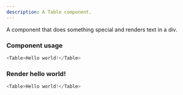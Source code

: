 ```yaml
---
description: A Table component.
---
```



A component that does something special and renders text in a div.

### Component usage
```js
<Table>Hello world!</Table>
```

### Render hello world!

```js live
<Table>Hello world!</Table>
```
